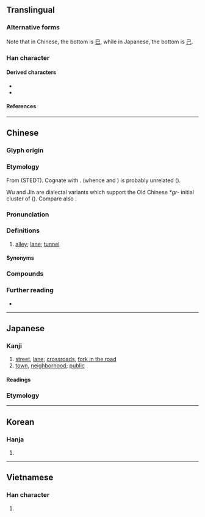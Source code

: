 {{also|巻}}
{{character info}}
==Translingual==
{{ja-forms|巷|巷|巷}}

===Alternative forms===
Note that in Chinese, the bottom is [[巳]], while in Japanese, the bottom is [[己]].

===Han character===
{{Han char|rn=49|rad=己|as=06|sn=9|four=44717|canj=TCRU|ids=⿱共巳}}

====Derived characters====
* {{l|mul|[[𪡝]], [[塂]], [[港]], [[𤧈]], [[𥈩]], [[𬙑]], [[𨃈]], [[𩈷]]}}
* {{l|mul|[[𧡥]], [[𥂅]], [[𥈄]], [[㟟]], [[𭘎]], [[𮏮]], [[𢕵]], [[闀]], [[𩰓]]}}

====References====
{{Han ref|kx=0327.090|dkj=08756|dj=0631.150|hdz=20986.070|uh=5DF7}}

----

==Chinese==
{{zh-forms|alt=𨞠,𨜕,䢽}}

===Glyph origin===
{{Han etym}}

===Etymology===
From {{inh|zh|sit-pro|*grwaŋ||village; crossroads}} (STEDT). Cognate with {{cog|bo|གྲོང||house; village; town}}. {{ncog|mkh-okm|កុរុង|tr=kuruṅ|t=to rule; ruler; king}} (whence {{ncog|km|ក្រុង}} and {{ncog|th|กรุง}}) is probably unrelated ({{zh-ref|Schuessler, 2007}}).

Wu {{zh-l|弄|tr=lon|alley}} and Jin {{zh-l|黑浪|tr=heh4 lon2|hutong}} are dialectal variants which support the Old Chinese ''*gr-'' initial cluster of {{och-l|巷}} ({{zh-ref|Schuessler, 2007}}). Compare also {{zh-l|衚衕|hutong}}.

===Pronunciation===
{{zh-pron
|m=xiàng,hàng
|m_note=hàng - only used in {{zh-l|*巷道}} (Mainland standard)
|m-s=hang4
|c=hong6,hong6-2
|h=pfs=hong
|md=háe̤ng
|mn=hāng
|mn-t=hang7
|w=3hhaan
|mc=y
|oc=y
|cat=n
}}

===Definitions===
{{zh-hanzi}}

# [[alley]]; [[lane]]; [[tunnel]]

====Synonyms====
{{zh-dial|衚衕}}

===Compounds===
{{zh-der|巷議|前街後巷|巷戰|一街兩巷|巷弄|三街六巷|巷道|委巷|屯街塞巷|巷議街談|平康巷|後巷前街|填街塞巷|巷職|巷哭|冷巷|巷議街譚|巷祭|巷尾街頭|巷子|巷口|巷伯|家巷|巷陌|大街小巷|巷歌|倒街臥巷|僻巷|打街罵巷|萬人空巷|窄巷|窮巷士|拽巷邏街|死巷|窮巷|烏衣巷|枇杷門巷|拽巷攞街|煙花巷|火巷|永巷|柳陌花巷|柳巷花街|東交民巷|臭街爛巷|隘巷|鳴珂巷|街巷|陋巷|野祭巷哭|街頭巷語|閭巷|衡門深巷|行號巷哭|街巷阡陌|花街柳巷|長干巷|簞瓢陋巷|陋巷簞瓢|街談巷議|閭巷草野|雞兒巷|街號巷哭|里談巷議|街談巷語|里巷|背巷|街談巷說|街頭巷尾|築底巷|陳巷|姜巷|唐巷|張巷|祁巷|石板巷|樊家巷|周巷|巷仔:hāng-á}}

===Further reading===
* {{thcwd|4873}}

{{zh-cat|Intermediate}}

----

==Japanese==

===Kanji===
{{ja-kanji|grade=|rs=己06}}

# [[street]], [[lane]]; [[crossroads]], [[fork in the road]]
# [[town]], [[neighborhood]]; [[public]]

====Readings====
{{ja-readings
|on=こう
|kun=ちまた-
}}

===Etymology===
{{ja-kanjitab|ちまた|yomi=k}}
{{ja-see|ちまた}}

----

==Korean==

===Hanja===
{{ko-hanja|항}}

# {{rfdef|ko|sort=己06}}

----

==Vietnamese==

===Han character===
{{vi-readings|rs=己06|reading=[[hạng]], [[lộng]]}}

# {{rfdef|vi|sort=己06}}

{{cln|vi|Han tu}}